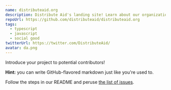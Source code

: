 ```yaml
---
name: distributeaid.org
description: Distribute Aid's landing site! Learn about our organization and mission
repoUrl: https://github.com/distributeaid/distributeaid.org
tags:
  - typescript
  - javascript
  - social good
twitterUrl: https://twitter.com/DistributeAid/
avatar: da.png
---
```


<!-- Divide your content into sections using our handy shortcodes -->

<Overview>

Introduce your project to potential contributors!

**Hint:** you can write GitHub-flavored markdown just like you're used to.

</Overview>

<Contributing>

Follow the steps in our README and peruse [the list of issues](https://github.com/distributeaid/distributeaid.org/issues).

</Contributing>

